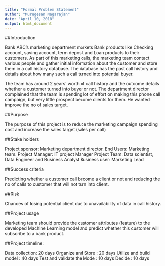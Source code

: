 ```yaml
---
title: "Formal Problem Statement"
author: "Murugesan Nagarajan"
date: "April 10, 2018"
output: html_document
---
```



##Introduction

Bank ABC's marketing department markets Bank products like Checking account, saving account, term deposit and Loan products to their customers. As part of this marketing calls, the marketing team contact various people and gather initial information about the customer and store them in a call history database. The database has the past call history and details about how many such a call turned into potential buyer.

The team has around 2 years' worth of call history and the outcome details whether a customer turned into buyer or not. The department director complained that the team is spending lot of effort on making this phone call campaign, but very little prospect become clients for them. He wanted improve the no of sales target.


##Purpose

The purpose of this project is to reduce the marketing campaign spending cost and increase the sales target (sales per call)


##Stake holders

Project sponsor: Marketing department director.
End Users: Marketing team.
Project Manager: IT project Manager
Project Team: Data scientist, Data Engineer and Business Analyst
Business user:  Marketing Lead

##Success criteria

Predicting whether a customer call become a client or not and reducing the no of calls to customer that will not turn into client.

##Risk

Chances of losing potential client due to unavailability of data in call history.

##Project usage

Marketing team should provide the customer attributes (feature) to the developed Machine Learning model and predict whether this customer will subscribe to a bank product.


##Project timeline:

Data collection: 20 days
Organize and Store : 20 days
Utilize and build model : 40 days 
Test and validate the Mode : 10 days
Decide :  10 days